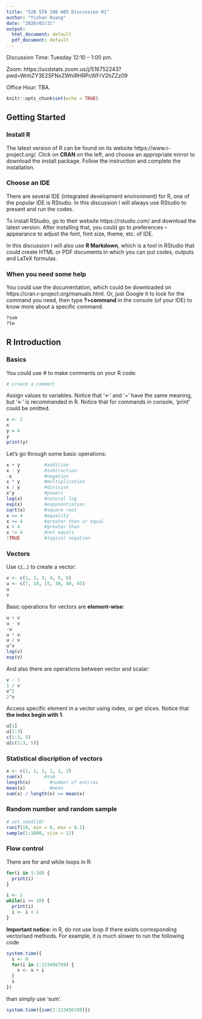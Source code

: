```yaml
---
title: "S20 STA 100 A05 Discussion 01"
author: "Yishan Huang"
date: "2020/03/31"
output:
  html_document: default
  pdf_document: default
---
```


Discussion Time: Tuesday 12:10 -- 1:00 pm.

Zoom: https://ucdstats.zoom.us/j/516752243?pwd=WnhZY3E2SFNxZWhiRHRPcWFrV2hZZz09

Office Hour: TBA.

```r
knitr::opts_chunk$set(echo = TRUE)
```

## Getting Started

### Install R

The latest version of R can be found on its website https://www.r-project.org/. Click on **CRAN** on the left, and choose an appropriate mirror to download the install package. Follow the instruction and complete the installation.

### Choose an IDE

There are several IDE (integrated development environment) for R, one of the popular IDE is RStudio. In this discussion I will always use RStudio to present and run the codes. 

To install RStudio, go to their website https://rstudio.com/ and download the latest version. After installing that, you could go to preferences -- appearance to adjust the font, font size, theme, etc. of IDE.

In this discussion I will also use **R Markdown**, which is a tool in RStudio that could create HTML or PDF documents in which you can put codes, outputs and LaTeX formulas.

### When you need some help

You could use the documentation, which could be downloaded on https://cran.r-project.org/manuals.html. Or, just Google it to look for the command you need, then type **?+command** in the console (of your IDE) to know more about a specific command.

```r
?sum
?lm
```

## R Introduction

### Basics
You could use # to make comments on your R code:
```r
# create a comment
```

Assign values to variables. Notice that '<-' and '=' have the same meaning, but '<-' is recommanded in R. Notice that for commands in console, 'print' could be omitted.
```r
x <- 2
x
y = 4
y
print(y)
```

Let's go through some basic operations:
```r
x + y         #addition
x - y         #subtraction
-x            #negation
x * y         #multiplication
x / y         #division
x^y           #powers
log(x)        #natural log
exp(x)        #exponentiation
sqrt(x)       #square root
x == 4        #equality
x >= 4        #greater than or equal
x > 4         #greater than
x != 4        #not equals
!TRUE         #logical negation
```

### Vectors
Use c(...) to create a vector:
```r
v <- c(1, 2, 3, 4, 5, 6)
u <- c(7, 10, 15, 30, 40, 45)
u
v
```
Basic operations for vectors are **element-wise**:
```r
u + v
u - v
-u
u * v
u / v
u^v
log(v)
exp(v)
```
And also there are operations between vector and scalar:
```r
v - 1
1 / v
v^2
2^v
```
Access specific element in a vector using index, or get slices. Notice that **the index begin with 1**.
```r
u[1]
u[1:3]
c(1:3, 5)
u[c(1:3, 5)]
```

### Statistical discription of vectors
```r
x <- c(1, 1, 1, 2, 2, 2)
sum(x)		  #sum
length(x)		#number of entries
mean(x)			#mean
sum(x) / length(x) == mean(x)
```

### Random number and random sample
```r
# set.seed(10)
runif(10, min = 0, max = 0.1)
sample(1:1000, size = 12)
```

### Flow control
There are for and while loops in R:
```r
for(i in 1:10) {
  print(i)
}
```

```r
i <- 1
while(i <= 10) {
  print(i)
  i <- i + 1
}
```

**Important notice:** in R, do not use loop if there exists corresponding vectorised methods. For example, it is much slower to run the following code
```r
system.time({
  s <- 0
  for(i in 1:123456789) {
    s <- s + i
  }
  s
})
```
than simply use 'sum'.
```r
system.time({sum(1:123456789)})
```
